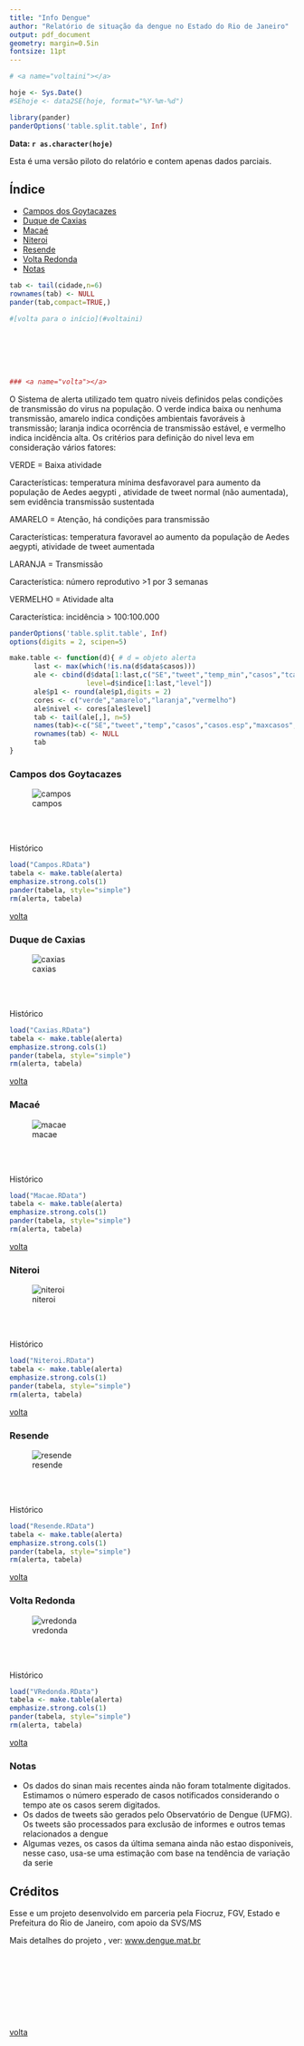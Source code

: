 ```yaml
---
title: "Info Dengue"
author: "Relatório de situação da dengue no Estado do Rio de Janeiro"
output: pdf_document
geometry: margin=0.5in
fontsize: 11pt
---
```


```r
# <a name="voltaini"></a>
```


```r
hoje <- Sys.Date()
#SEhoje <- data2SE(hoje, format="%Y-%m-%d")

library(pander)
panderOptions('table.split.table', Inf)
```

**Data: `r as.character(hoje)`**

Esta é uma versão piloto do relatório e contem apenas dados parciais.

## Índice {#top}
* [Campos dos Goytacazes](#campos)
* [Duque de Caxias](#caxias)
* [Macaé](#macae)
* [Niteroi](#niteroi)
* [Resende](#resende)
* [Volta Redonda](#vredonda)
* [Notas](#notas)



```r

tab <- tail(cidade,n=6)
rownames(tab) <- NULL
pander(tab,compact=TRUE,)
```

```r
#[volta para o início](#voltaini)
```

<br> </br>
<br> </br>

```r

### <a name="volta"></a>

```


\subsection{Código de Cores do Alerta}

O Sistema de alerta utilizado tem quatro niveis definidos pelas condições de transmissão do virus na população. O verde indica baixa ou nenhuma transmissão,
amarelo indica condições ambientais favoráveis à transmissão; laranja indica ocorrência de transmissão estável, e vermelho indica incidência alta. Os critérios para definição do nivel leva em consideração vários fatores: 

\hrulefill

VERDE = Baixa atividade

Características: temperatura mínima desfavoravel para aumento da população de Aedes aegypti ,  atividade de tweet normal (não aumentada), sem evidência transmissão sustentada 

AMARELO = Atenção, há condições para transmissão

Características: temperatura favoravel ao aumento da população de Aedes aegypti, atividade de tweet aumentada

LARANJA = Transmissão

Característica: número reprodutivo >1 por 3 semanas

VERMELHO = Atividade alta

Característica: incidência > 100:100.000

\hrulefill

\newpage

```r
panderOptions('table.split.table', Inf)
options(digits = 2, scipen=5)

make.table <- function(d){ # d = objeto alerta
      last <- max(which(!is.na(d$data$casos)))
      ale <- cbind(d$data[1:last,c("SE","tweet","temp_min","casos","tcasesmed","tcasesICmax","p1","inc")],
                   level=d$indice[1:last,"level"])
      ale$p1 <- round(ale$p1,digits = 2)
      cores <- c("verde","amarelo","laranja","vermelho")
      ale$nivel <- cores[ale$level]
      tab <- tail(ale[,], n=5)
      names(tab)<-c("SE","tweet","temp","casos","casos.esp","maxcasos","p(Rt1)","inc","nivel","cor")
      rownames(tab) <- NULL      
      tab
}

```

### Campos dos Goytacazes {#campos}

![campos](Campos.png)

<br> </br>

Histórico
```r
load("Campos.RData")
tabela <- make.table(alerta)
emphasize.strong.cols(1)
pander(tabela, style="simple")
rm(alerta, tabela)
```


[volta](#top)

\newpage

### Duque de Caxias {#caxias}

![caxias](Caxias.png)

<br> </br>

Histórico
```r
load("Caxias.RData")
tabela <- make.table(alerta)
emphasize.strong.cols(1)
pander(tabela, style="simple")
rm(alerta, tabela)
```

[volta](#top)

\newpage

### Macaé {#macae}

![macae](Macae.png)

<br> </br>

Histórico
```r
load("Macae.RData")
tabela <- make.table(alerta)
emphasize.strong.cols(1)
pander(tabela, style="simple")
rm(alerta, tabela)
```

[volta](#top)

\newpage

### Niteroi {#niteroi}

![niteroi](Niteroi.png)

<br> </br>

Histórico
```r
load("Niteroi.RData")
tabela <- make.table(alerta)
emphasize.strong.cols(1)
pander(tabela, style="simple")
rm(alerta, tabela)
```

[volta](#top)

\newpage

### Resende {#resende}

![resende](Resende.png)

<br> </br>

Histórico
```r
load("Resende.RData")
tabela <- make.table(alerta)
emphasize.strong.cols(1)
pander(tabela, style="simple")
rm(alerta, tabela)
```

[volta](#top)

\newpage

### Volta Redonda {#vredonda}

![vredonda](VRedonda.png)

<br> </br>

Histórico
```r
load("VRedonda.RData")
tabela <- make.table(alerta)
emphasize.strong.cols(1)
pander(tabela, style="simple")
rm(alerta, tabela)
```
[volta](#top)

\newpage

### Notas {#notas}


- Os dados do sinan mais recentes ainda não foram totalmente digitados. Estimamos o número esperado de casos
notificados considerando o tempo ate os casos serem digitados.
- Os dados de tweets são gerados pelo Observatório de Dengue (UFMG). Os tweets são processados para exclusão de informes e outros temas relacionados a dengue
- Algumas vezes, os casos da última semana ainda não estao disponiveis, nesse caso, usa-se uma estimação com base na tendência de variação da serie 

Créditos
------
Esse e um projeto desenvolvido em parceria pela Fiocruz, FGV, Estado e Prefeitura do Rio de Janeiro, com apoio da SVS/MS

Mais detalhes do projeto , ver: [www.dengue.mat.br](www.dengue.mat.br) 

<br> </br>
------------
<br> </br>




[volta](#top)
